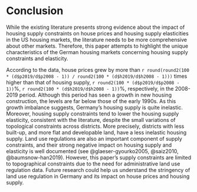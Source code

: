 # Conclusion

While the existing literature presents strong evidence about the impact of housing supply constraints on house prices and housing supply elasticities in the US housing markets, the literature needs to be more comprehensive about other markets. Therefore, this paper attempts to highlight the unique characteristics of the German housing markets concerning housing supply constraints and elasticity.

According to the data, house prices grew by more than `r round(round2(100 * (d$p2019/d$p2008 - 1)) / round2(100 * (d$h2019/d$h2008 - 1)))` times higher than that of housing supply, `r round2(100 * (d$p2019/d$p2008 - 1))`%, `r round2(100 * (d$h2019/d$h2008 - 1))`%, respectively, in the 2008-2019 period. Although this period has seen a growth in new housing construction, the levels are far below those of the early 1990s. As this growth imbalance suggests, Germany's housing supply is quite inelastic. Moreover, housing supply constraints tend to lower the housing supply elasticity, consistent with the literature, despite the small variations of topological constraints across districts. More precisely, districts with less built-up, and more flat and developable land, have a less inelastic housing supply. Land use regulations are also an important component of supply constraints, and their strong negative impact on housing supply and elasticity is well documented (see @glaeser-gyourko2005, @saiz2010, @baumsnow-han2019). However, this paper's supply constraints are limited to topographical constraints due to the need for administrative land use regulation data. Future research could help us understand the stringency of land use regulation in Germany and its impact on house prices and housing supply.
